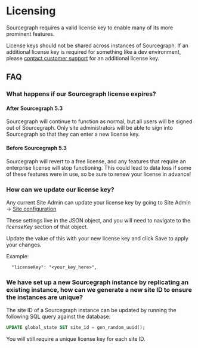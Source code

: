 # Licensing

Sourcegraph requires a valid license key to enable many of its more prominent features.

License keys should not be shared across instances of Sourcegraph. If an additional license key is required for something like a dev environment, please [contact customer support](https://about.sourcegraph.com/contact) for an additional license key.

## FAQ

### What happens if our Sourcegraph license expires?

#### After Sourcegraph 5.3

Sourcegraph will continue to function as normal, but all users will be signed out of Sourcegraph. Only site administrators will be able to sign into Sourcegraph so that they can enter a new license key.

#### Before Sourcegraph 5.3

Sourcegraph will revert to a free license, and any features that require an enterprise license will stop functioning. This could lead to data loss if some of these features were in use, so be sure to renew your license in advance!

### How can we update our license key?

Any current Site Admin can update your license key by going to Site Admin -> [Site configuration](../config/site_config.md)

These settings live in the JSON object, and you will need to navigate to the _licenseKey_ section of that object.

Update the value of this with your new license key and click Save to apply your changes.

Example:
```
  "licenseKey": "<your_key_here>",
```

### We have set up a new Sourcegraph instance by replicating an existing instance, how can we generate a new site ID to ensure the instances are unique?

The site ID of a Sourcegraph instance can be updated by running the following SQL query against the database:

```sql
UPDATE global_state SET site_id = gen_random_uuid();
```

You will still require a unique license key for each site ID.

